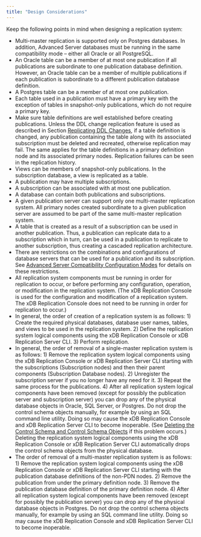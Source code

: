 ```yaml
---
title: "Design Considerations"
---
```


<div id="design_considerations" class="registered_link"></div>

Keep the following points in mind when designing a replication system:

-   Multi-master replication is supported only on Postgres databases. In addition, Advanced Server databases must be running in the same compatibility mode – either all Oracle or all PostgreSQL.
-   An Oracle table can be a member of at most one publication if all publications are subordinate to one publication database definition. However, an Oracle table can be a member of multiple publications if each publication is subordinate to a different publication database definition.
-   A Postgres table can be a member of at most one publication.
-   Each table used in a publication must have a primary key with the exception of tables in snapshot-only publications, which do not require a primary key.
-   Make sure table definitions are well established before creating publications. Unless the DDL change replication feature is used as described in Section [Replicating DDL Changes](../../07_common_operations/08_replicating_ddl_changes/#replicating_ddl_changes), if a table definition is changed, any publication containing the table along with its associated subscription must be deleted and recreated, otherwise replication may fail. The same applies for the table definitions in a primary definition node and its associated primary nodes. Replication failures can be seen in the replication history.
-   Views can be members of snapshot-only publications. In the subscription database, a view is replicated as a table.
-   A publication may have multiple subscriptions.
-   A subscription can be associated with at most one publication.
-   A database can contain both publications and subscriptions.
-   A given publication server can support only one multi-master replication system. All primary nodes created subordinate to a given publication server are assumed to be part of the same multi-master replication system.
-   A table that is created as a result of a subscription can be used in another publication. Thus, a publication can replicate data to a subscription which in turn, can be used in a publication to replicate to another subscription, thus creating a cascaded replication architecture.
-   There are restrictions on the combinations and configurations of database servers that can be used for a publication and its subscription. See [Advanced Server Compatibility Configuration Modes](../../10_appendix/02_upgrading_to_xdb6_2/01_permitted_conf_and_permutations/#adv_server_compatibility_conf_modes) for details on these restrictions.
-   All replication system components must be running in order for replication to occur, or before performing any configuration, operation, or modification in the replication system. (The xDB Replication Console is used for the configuration and modification of a replication system. The xDB Replication Console does not need to be running in order for replication to occur.)
-   In general, the order of creation of a replication system is as follows: 1) Create the required physical databases, database user names, tables, and views to be used in the replication system. 2) Define the replication system logical components using the xDB Replication Console or xDB Replication Server CLI. 3) Perform replication.
-   In general, the order of removal of a single-master replication system is as follows: 1) Remove the replication system logical components using the xDB Replication Console or xDB Replication Server CLI starting with the subscriptions (Subscription nodes) and then their parent components (Subscription Database nodes). 2) Unregister the subscription server if you no longer have any need for it. 3) Repeat the same process for the publications. 4) After all replication system logical components have been removed (except for possibly the publication server and subscription server) you can drop any of the physical database objects in Oracle, SQL Server, or Postgres. Do not drop the control schema objects manually, for example by using an SQL command line utility. Doing so may cause the xDB Replication Console and xDB Replication Server CLI to become inoperable. (See [Deleting the Control Schema and Control Schema Objects](../../10_appendix/03_resolving_problems/04_troubleshooting_areas/#del_control_schema_and%20objects) if this problem occurs.) Deleting the replication system logical components using the xDB Replication Console or xDB Replication Server CLI automatically drops the control schema objects from the physical database.
-   The order of removal of a multi-master replication system is as follows: 1) Remove the replication system logical components using the xDB Replication Console or xDB Replication Server CLI starting with the publication database definitions of the non-PDN nodes. 2) Remove the publication from under the primary definition node. 3) Remove the publication database definition of the primary definition node. 4) After all replication system logical components have been removed (except for possibly the publication server) you can drop any of the physical database objects in Postgres. Do not drop the control schema objects manually, for example by using an SQL command line utility. Doing so may cause the xDB Replication Console and xDB Replication Server CLI to become inoperable.
